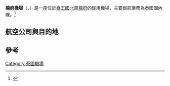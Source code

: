 {{Infobox airport
| name         = 楠府機場<br>ท่าอากาศยานน่านนคร<br>Nan Nakhon Airport
| nativename   = 
| image        = 
| IATA         = NNT
| ICAO         = VTCN
<center>{{Location map|Thailand|width=200|float=center
|caption=|mark=Airplane_silhouette.svg|marksize=10
|label=NNT|position=right
|lat_deg=18|lat_min=48|lat_sec=28|lat_dir=N
|lon_deg=100|lon_min=47|lon_sec=00|lon_dir=E
}}<small>機場在泰國的位置</small></center>
| type         = 民用
| owner        = 
| operator     = 
| city-served  = 
| location     = {{THA}} [[楠府|楠府]]
| elevation-f  = 685
| elevation-m  = 209
| coordinates  = {{coord|18|48|28|N|100|47|00|E|type:airport_region:TH|display=title,inline}}
| website      = 
| metric-rwy   = y
| r1-number    = 02/20
| r1-length-m  = 2,000
| r1-length-f  = 6,562
| r1-surface   = [[瀝青|瀝青]]
| footnotes    = 資料來源：{{tsl|en|DAFIF|}}<ref name=WAD>{{WAD|VTCN|source={{tsl|en|DAFIF|}}}}</ref><ref name=GCM>{{GCM|NNT|source={{tsl|en|DAFIF|}}}}</ref>
}}
'''楠府機場'''（{{thai|t=ท่าอากาศยานน่านนคร|phon=Th̀āxākāṣ̄yān ǹān nkhr}}，{{airport codes|NNT|VTCN}}）是一座位於[[泰王國|泰王國]]北部[[楠府|楠府]]的民用機場，主要民航業務為泰國國內線。<ref>{{Cite web |url= http://www.prachachat.net/news_detail.php?newsid=1423822432 |title= อวดโฉมใหม่ "ท่าอากาศยานน่านนคร" คมนาคมเปิดใช้อย่างเป็นทางการ 15 ก.พ.นี้ |work= Prachachat |date= 13 February 2015 |language= th |accessdate= 16 February 2015 |archive-url= https://web.archive.org/web/20160703162404/http://www.prachachat.net/news_detail.php?newsid=1423822432 |archive-date= 2016-07-03 |dead-url= yes }}</ref>

==航空公司與目的地==
{{Airport-dest-list
|{{flagicon|THA}} {{tsl|en|Kan Air||勘航空}}（K8） | [[清迈国际机场|清邁]]
|{{flagicon|THA}} [[飛鳥航空|飛鳥航空]]（DD） | [[廊曼国际机场|曼谷-廊曼]]
|{{flagicon|THA}} [[泰國亞洲航空|泰國亞洲航空]]（FD） | [[廊曼国际机场|曼谷-廊曼]]<ref>{{cite news|last1=JL|title=Thai AirAsia Adds New Domestic Routes from Feb 2015|url=http://airlineroute.net/2014/12/25/fd-feb15/|accessdate=2015-02-09|work=Airline Route|publisher=Vantage Airport Group|date=2014-12-25|archive-date=2015-01-04|archive-url=https://web.archive.org/web/20150104115709/http://airlineroute.net/2014/12/25/fd-feb15/|dead-url=no}}</ref>
}}

==參考==
{{REFLIST}}


{{機場小作品}}
{{泰國小作品}}
[[Category:泰國機場|Category:泰國機場]]